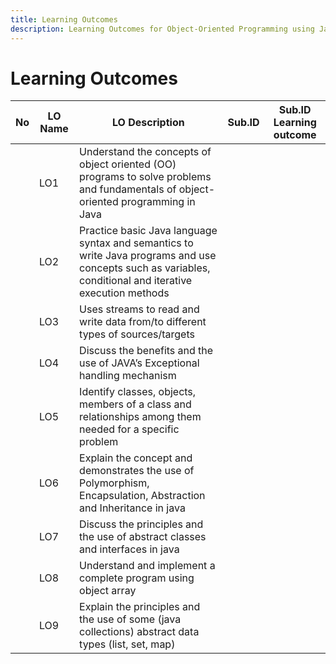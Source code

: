 ---
title: Learning Outcomes
description: Learning Outcomes for Object-Oriented Programming using Java (PRO192)
---

# Learning Outcomes

<table style={{ borderCollapse: 'collapse', tableLayout: 'fixed', width: '100%' }}>
  <thead>
    <tr>
      <th>No</th>
      <th>LO Name</th>
      <th>LO Description</th>
      <th>Sub.ID</th>
      <th>Sub.ID Learning outcome</th>
    </tr>
  </thead>
  <tbody>
    <tr>
      <td></td>
      <td>LO1</td>
      <td>Understand the concepts of object oriented (OO) programs to solve problems and fundamentals of object-oriented programming in Java</td>
      <td></td>
      <td></td>
    </tr>
    <tr>
      <td></td>
      <td>LO2</td>
      <td>Practice basic Java language syntax and semantics to write Java programs and use concepts such as variables, conditional and iterative execution methods</td>
      <td></td>
      <td></td>
    </tr>
    <tr>
      <td></td>
      <td>LO3</td>
      <td>Uses streams to read and write data from/to different types of sources/targets</td>
      <td></td>
      <td></td>
    </tr>
    <tr>
      <td></td>
      <td>LO4</td>
      <td>Discuss the benefits and the use of JAVA’s Exceptional handling mechanism</td>
      <td></td>
      <td></td>
    </tr>
    <tr>
      <td></td>
      <td>LO5</td>
      <td>Identify classes, objects, members of a class and relationships among them needed for a specific problem</td>
      <td></td>
      <td></td>
    </tr>
    <tr>
      <td></td>
      <td>LO6</td>
      <td>Explain the concept and demonstrates the use of Polymorphism, Encapsulation, Abstraction and Inheritance in java</td>
      <td></td>
      <td></td>
    </tr>
    <tr>
      <td></td>
      <td>LO7</td>
      <td>Discuss the principles and the use of abstract classes and interfaces in java</td>
      <td></td>
      <td></td>
    </tr>
    <tr>
      <td></td>
      <td>LO8</td>
      <td>Understand and implement a complete program using object array</td>
      <td></td>
      <td></td>
    </tr>
    <tr>
      <td></td>
      <td>LO9</td>
      <td>Explain the principles and the use of some (java collections) abstract data types (list, set, map)</td>
      <td></td>
      <td></td>
    </tr>
  </tbody>
</table>
